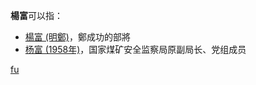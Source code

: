 
'''楊富'''可以指：
* [[楊富_(明鄭)|楊富 (明鄭)]]，鄭成功的部將
* [[杨富_(1958年)|杨富 (1958年)]]，国家煤矿安全监察局原副局长、党组成员

{{disambig}}

[[Category:二字杨姓人名消歧义|fu]]